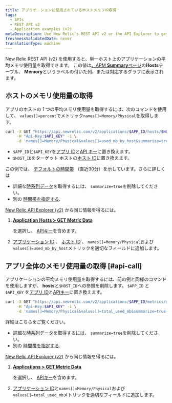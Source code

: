 ```yaml
---
title: アプリケーションに使用されているホストメモリの取得
tags:
  - APIs
  - REST API v2
  - Application examples (v2)
metaDescription: Use New Relic's REST API v2 or the API Explorer to get average CPU usage per by host.
freshnessValidatedDate: never
translationType: machine
---
```


New Relic REST API (v2) を使用すると、単一ホスト上のアプリケーションの平均メモリ使用量を取得できます。 この値は[、APM <DNT>**Summary**</DNT>ページ](/docs/apm/applications-menu/monitoring/apm-overview-page)の<DNT>**Hosts**</DNT>テーブル、 <DNT>**Memory**</DNT>というラベルの付いた列、または対応するグラフに表示されます。

## ホストのメモリ使用量の取得

アプリのホストの 1 つの平均メモリ使用量を取得するには、次のコマンドを使用して、 `values[]=percent`でメトリック`names[]=Memory/Physical`を取得します。

```bash
curl -X GET "https://api.newrelic.com/v2/applications/$APP_ID/hosts/$HOST_ID/metrics/data.json" \
     -H "Api-Key:$API_KEY" -i \
     -d 'names[]=Memory/Physical&values[]=used_mb_by_host&summarize=true'
```

* `$APP_ID`と`$API_KEY`を[アプリ ID](/docs/apm/apis/requirements/identification-code)と[API キー](/docs/apis/rest-api-v2/getting-started/introduction-new-relic-rest-api-v2#api_key)に置き換えます。
* `$HOST_ID`をターゲット ホストの[ホスト ID](/docs/apis/rest-api-v2/requirements/listing-host-instance-application-server-ids#locating_host_id)に置き換えます。

この例では、 [デフォルトの時間帯](/docs/apis/rest-api-v2/requirements/specifying-time-range-v2) （直近30分）を示しています。さらに詳しくは

* 詳細な[時系列データ](/docs/apis/rest-api-v2/requirements/calculating-average-metric-values-summarize)を取得するには、 `summarize=true`を削除してください。
* 別の [時間帯を指定する](/docs/apis/rest-api-v2/requirements/specifying-time-range-v2).

[New Relic API Explorer (v2)](https://rpm.newrelic.com/api/explore) から同じ情報を得るには。

1. <DNT>[**Application Hosts > GET Metric Data**](https://rpm.newrelic.com/api/explore/application_hosts/data)</DNT>

   を選択し、 [APIキー](/docs/apis/rest-api-v2/getting-started/introduction-new-relic-rest-api-v2#api_key)を含めます。

2. [アプリケーション ID](/docs/apm/apis/requirements/identification-code) 、 [ホスト ID](/docs/apis/rest-api-v2/requirements/listing-host-instance-application-server-ids#locating_host_id) 、 `names[]=Memory/Physical`および`values[]=used_mb_by_host`メトリックを適切なフィールドに追加します。

## アプリ全体のメモリ使用量の取得 [#api-call]

アプリケーションの平均メモリ使用量を取得するには、前の例と同様のコマンドを使用しますが、 <DNT>**hosts**</DNT>と`$HOST_ID`への参照を削除します。 `$APP_ID` と `$API_KEY` を[アプリ ID](/docs/apm/apis/requirements/identification-code)と[APIキー](/docs/apis/rest-api-v2/getting-started/introduction-new-relic-rest-api-v2#api_key)に置き換えます。

```bash
curl -X GET "https://api.newrelic.com/v2/applications/$APP_ID/metrics/data.json" \
     -H "Api-Key:$API_KEY" -i \
     -d 'names[]=Memory/Physical&values[]=total_used_mb&summarize=true'
```

詳細はこちらをご覧ください。

* 詳細な[時系列データ](/docs/apis/rest-api-v2/requirements/calculating-average-metric-values-summarize)を取得するには、 `summarize=true`を削除してください。
* 別の [時間帯を指定する](/docs/apis/rest-api-v2/requirements/specifying-time-range-v2).

[New Relic API Explorer (v2)](https://rpm.newrelic.com/api/explore) から同じ情報を得るには。

1. <DNT>[**Applications > GET Metric Data**](https://rpm.newrelic.com/api/explore/applications/data)</DNT>

   を選択し、 [APIキー](/docs/apis/rest-api-v2/getting-started/introduction-new-relic-rest-api-v2#api_key)を含めます。

2. [アプリケーション ID](/docs/apm/apis/requirements/identification-code)と`names[]=Memory/Physical`および`values[]=total_used_mb`メトリックを適切なフィールドに追加します。